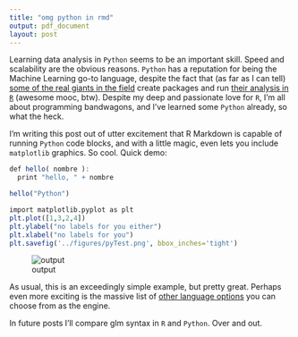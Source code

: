 ```yaml
---
title: "omg python in rmd"
output: pdf_document
layout: post
---
```


Learning data analysis in `Python` seems to be an important skill. Speed and 
scalability are the obvious reasons. `Python` has a reputation for being the 
Machine Learning go-to language, despite the fact that (as far as I can tell) 
[some of the real giants in the field](http://tinyurl.com/lcashjn) 
create packages and run 
[their analysis in `R`](http://tinyurl.com/ht9gj5c) (awesome mooc, btw). Despite
my deep and passionate love for `R`, I'm all about programming bandwagons, 
and I've learned some `Python` already, so what the heck. 

I'm writing this post out of utter excitement that R Markdown is capable of 
running `Python` code blocks, and with a little magic, even lets you include 
`matplotlib` graphics. So cool. Quick demo:

```r
def hello( nombre ):
  print "hello, " + nombre

hello("Python")
```



```r
import matplotlib.pyplot as plt
plt.plot([1,3,2,4])
plt.ylabel("no labels for you either")
plt.xlabel("no labels for you")
plt.savefig('../figures/pyTest.png', bbox_inches='tight')
```


![output](http://tinyurl.com/js6htzm)


As usual, this is an exceedingly simple example, but pretty great. Perhaps even more 
exciting is the massive list of 
[other language options](http://yihui.name/knitr/demo/engines/) 
you can choose from as the engine.

In future posts I'll compare glm syntax in `R` and `Python`. 
Over and out.